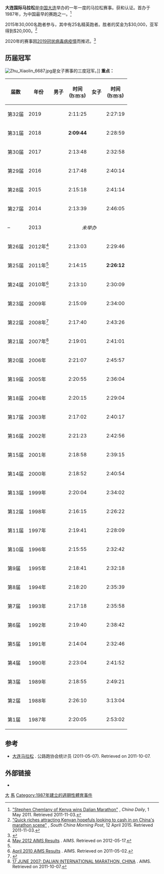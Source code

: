 {{Infobox athletics race
| bgcolour      = #114c9d
| image         = 
| imagesize     = 
| caption       = 
| date          = 5月中
| location      = [[中国|中国]][[大连|大连]]
| type          = 路跑
| distance      = [[马拉松|马拉松]]、[[半程马拉松|半程马拉松]]、[[迷你马拉松|4.2公里赛跑]]
| est           = 1987
| record        = 男子：'''2:09:44''' (2018)<br>{{flagathlete|[[埃德温·科奇|埃德温·科奇]]|KEN}} 2:09:44<br>女子：'''2:26:12''' (2011)<br>{{flagathlete|[[王佳丽|王佳丽]]|CHN}} 2:26:12
| sponsor       = [[中国工商银行|中国工商银行]]
| homepage      = {{URL|http://www.dlmls.org/|大连国际马拉松}}
}}

'''大连国际马拉松'''是[[中华人民共和国|中国]][[大连|大连]]举办的一年一度的马拉松赛事。获{{link-en|国际公路跑协会|International Road Running Association}}和{{link-en|公路跑委员会中国田径协会|China Athletic Association of Road Running Committee}}认证。首办于1987年，为中国最早的赛跑之一。<ref name=CD2011>[http://www.chinadaily.com.cn/m/dalian/2011-05/01/content_12428745.htm "Stephen Chemlany of Kenya wins Dalian Marathon"] {{Wayback|url=http://www.chinadaily.com.cn/m/dalian/2011-05/01/content_12428745.htm |date=20191104083204 }}, ''China Daily'', 1 May 2011. Retrieved 2011-11-03.</ref>

2015年30,000名跑者参与，其中有25名精英跑者。胜者的奖金为$30,000，亚军得到$20,000。<ref name=SCMPquickriches>[http://www.scmp.com/sport/china/article/1764914/quick-riches-attracting-kenyan-hopefuls-looking-cash-chinas-marathon "Quick riches attracting Kenyan hopefuls looking to cash in on China's marathon scene"] {{Wayback|url=http://www.scmp.com/sport/china/article/1764914/quick-riches-attracting-kenyan-hopefuls-looking-cash-chinas-marathon |date=20180905214708 }}, ''South China Morning Post'', 12 April 2015. Retrieved 2011-11-03.</ref>

2020年的赛事因[[2019冠状病毒病疫情|2019冠状病毒病疫情]]而推迟。<ref>{{Cite web |url=https://www.dlmls.org/index/index/article?id=01b9cbda-6db3-11ea-9f28-0fe5b471cc9c |title=存档副本 |access-date=2020-05-22 |archive-date=2020-10-31 |archive-url=https://web.archive.org/web/20201031063358/http://www.dlmls.org/index/index/article?id=01b9cbda-6db3-11ea-9f28-0fe5b471cc9c |dead-url=no }}</ref>

== 历届冠军 ==
[[File:Zhu_Xiaolin_6687.jpg|thumb]]是女子赛事的三度冠军。]]
'''重点：'''
{{legend2|#A9F5A9|'''赛事纪录'''|border=solid 1px #AAAAAA}}
{| class="wikitable sortable"
! 届数	
! 年份
! 男子
! 时间<br>([[小时|h]]:[[分钟|m]]:[[秒钟|s]])
! 女子
! 时间<br>([[小时|h]]:[[分钟|m]]:[[秒钟|s]])
|-
| 第32届
| 2019
| {{flagathlete|[[策加耶·格塔丘|策加耶·格塔丘]]|ETH}}
| 2:11:25
| {{flagathlete|[[穆卢·塞博卡|穆卢·塞博卡]]|ETH}}
| 2:27:19
|-
| 第31届
| 2018
| {{flagathlete|[[埃德温·科奇|埃德温·科奇]]|KEN}}
| bgcolor=#A9F5A9|'''2:09:44'''
| {{flagathlete|[[穆卢·塞博卡|穆卢·塞博卡]]|ETH}}
| 2:28:59
|-
| 第30届
| 2017
| {{flagathlete|[[威廉·恩杰莱尔|威廉·恩杰莱尔]]|KEN}}
| 2:13:48
| {{flagathlete|[[埃德纳·穆赫瓦纳|埃德纳·穆赫瓦纳]]|KEN}}
| 2:32:58
|-
| 第29届
| 2016
| {{flagathlete|[[雷加萨·姆恩达耶·贝吉加|雷加萨·姆恩达耶·贝吉加]]|ETH}}
| 2:17:48
| {{flagathlete|[[基巴鲁斯·墨西·杰罗蒂奇|基巴鲁斯·墨西·杰罗蒂奇]]|KEN}}
| 2:40:14
|-
| 第28届
| 2015
| {{flagathlete|[[马里乌斯·基穆泰|马里乌斯·基穆泰]]|KEN}}
| 2:15:18
| {{flagathlete|[[策加·杰劳|策加·杰劳]]|ETH}}
| 2:41:14
|-
| 第27届
| 2014
| {{flagathlete|[[菲克雷·阿塞法|菲克雷·阿塞法]]|ETH}}
| 2:13:39
| {{flagathlete|[[玛格丽特·托托伊蒂奇|玛格丽特·托托伊蒂奇]]|KEN}}
| 2:46:05
|-
| –
| 2013
| colspan=4 align=center|''未举办''
|-
| 第26届
|2012年<ref>[http://www.aimsworldrunning.org/results/2012_05.htm May 2012 AIMS Results] {{Wayback|url=http://www.aimsworldrunning.org/results/2012_05.htm |date=20160304103814 }}. AIMS. Retrieved on 2012-05-17.</ref>
| {{flagathlete|[[尤利乌斯·迈赛|尤利乌斯·迈赛]]|KEN}}	
| 2:13:03
| {{flagathlete|[[魏小杰|魏小杰]]|CHN}}
| 2:29:46
|-
| 第25届
| 2011年<ref name=CD2011 />
| {{flagathlete|[[斯蒂芬·钱拉尼|斯蒂芬·钱拉尼]]|KEN}}
| 2:14:15
| {{flagathlete|[[王佳丽|王佳丽]]|CHN}}
| bgcolor=#A9F5A9|'''2:26:12'''
|-
| 第24届
| 2010年<ref>[http://www.aimsworldrunning.org/results/2010_04.htm April 2010 AIMS Results] {{Wayback|url=http://www.aimsworldrunning.org/results/2010_04.htm |date=20150908005849 }}. AIMS. Retrieved on 2011-05-02.</ref>
| {{flagathlete|[[斯蒂芬·钱拉尼|斯蒂芬·钱拉尼]]|KEN}}
| 2:13:10
| {{flagathlete|[[陈荣|陈荣]]|CHN}}
| 2:30:09
|-
| 第23届
| 2009年
| {{flagathlete|[[大卫·穆图亚|大卫·穆图亚]]|KEN}}
| 2:15:09
| {{flagathlete|[[朱莹莹|朱莹莹]]|CHN}}
| 2:34:00
|-
| 第22届
| 2008年<ref>{{Cite web |url=http://www.iaaf.org/athletes/biographies/letter=k/country=ken/athcode=240910/index.html |title=存档副本 |access-date=2015-04-14 |archive-date=2012-09-05 |archive-url=https://web.archive.org/web/20120905000301/http://www.iaaf.org/athletes/biographies/letter=k/country=ken/athcode=240910/index.html |dead-url=no }}</ref>
| {{flagathlete|[[张庆乐|张庆乐]]|CHN}}
| 2:17:40
| {{flagathlete|[[常金雪|常金雪]]|CHN}}
| 2:43:26
|-
| 第21届
| 2007年<ref>[http://www.aimsworldrunning.org/results/2007_06.htm 17 JUNE 2007: DALIAN INTERNATIONAL MARATHON, CHINA] {{Wayback|url=http://www.aimsworldrunning.org/results/2007_06.htm |date=20160304043708 }}. AIMS. Retrieved on 2011-10-07.</ref>
| {{flagathlete|[[张文亮|张文亮]]|CHN}}
| 2:19:01
|{{flagathlete|[[蒋媛媛|蒋媛媛]]|CHN}}
| 2:41:01
|-
| 第20届
| 2006年
|{{flagathlete|[[马立军|马立军]]|CHN}}
| 2:21:07
|{{flagathlete|[[朱晓琳_(运动员)|朱晓琳]]|CHN}}
| 2:45:57
|-
| 第19届
| 2005年
|{{flagathlete|[[邱明君|邱明君]]|CHN}}
| 2:20:55
|{{flagathlete|[[朱晓琳_(运动员)|朱晓琳]]|CHN}}
| 2:36:04
|-
| 第18届
| 2004年
|{{flagathlete|[[栉部静二|栉部静二]]|JPN}}
| 2:20:15
|{{flagathlete|[[魏亚楠|魏亚楠]]|CHN}}
| 2:29:04
|-
| 第17届
| 2003年
|{{flagathlete|[[宫科|宫科]]|CHN}}
| 2:17:02
|{{flagathlete|[[曾红|曾红]]|CHN}}
| 2:40:17
|-
| 第16届
| 2002年
|{{flagathlete|[[仲伟福|仲伟福]]|CHN}}
| 2:21:23
|{{flagathlete|[[朱晓琳_(运动员)|朱晓琳]]|CHN}}
| 2:42:56
|-
| 第15届
| 2001年
|{{flagathlete|[[战东林|战东林]]|CHN}}
| 2:18:58
|{{flagathlete|[[田梅|田梅]]|CHN}}
| 2:39:15
|-
| 第14届
| 2000年
|{{flagathlete|[[仲伟福|仲伟福]]|CHN}}
| 2:18:52
|{{flagathlete|[[孙静_(运动员)|孙静]]|CHN}}
| 2:40:54
|-
| 第13届
| 1999年
|{{flagathlete|[[宫科|宫科]]|CHN}}
| 2:20:04
|{{flagathlete|[[艾冬梅|艾冬梅]]|CHN}}
| 2:34:02
|-
| 第12届
| 1998年
|{{flagathlete|[[战东林|战东林]]|CHN}}
| 2:16:15
|{{flagathlete|[[孙英杰|孙英杰]]|CHN}}
| 2:26:22
|-
| 第11届
| 1997年
|{{flagathlete|[[谢尔盖·沙洛梅耶夫|谢尔盖·沙洛梅耶夫]]|RUS}}
| 2:19:41
|{{flagathlete|[[董艳梅|董艳梅]]|CHN}}
| 2:28:09
|-
| 第10届
| 1996年
|{{flagathlete|[[曹仁_(运动员)|曹仁]]|CHN}}
| 2:15:55
|{{flagathlete|[[尹丽丽|尹丽丽]]|CHN}}
| 2:32:42
|-
| 第9届
| 1995年
|{{flagathlete|[[宁礼民|宁礼民]]|CHN}}
| 2:18:41
|{{flagathlete|[[姜波_(中长跑运动员)|姜波]]|CHN}}
| 2:32:18
|-
| 第8届
| 1994年
|{{flagathlete|[[孟宪辉|孟宪辉]]|CHN}}
| 2:18:20
|{{flagathlete|[[任秀娟|任秀娟]]|CHN}}
| 2:35:39
|-
| 第7届
| 1993年
|{{flagathlete|[[胡刚军|胡刚军]]|CHN}}
| 2:17:18
|{{flagathlete|[[王艳芳|王艳芳]]|CHN}}
| 2:35:58
|-
| 第6届
| 1992年
|{{flagathlete|[[伊万·谢勒夫|伊万·谢勒夫]]|RUS|1991}}
| 2:19:40
|{{flagathlete|[[王艳芳|王艳芳]]|CHN}}
| 2:38:42
|-
| 第5届
| 1991年
|{{flagathlete|[[谢尔盖斯特·鲁诺夫|谢尔盖斯特·鲁诺夫]]|URS}}
| 2:14:04
|{{flagathlete|[[黎叶梅|黎叶梅]]|CHN}}
| 2:32:46
|-
| 第4届
| 1990年
|{{flagathlete|[[霍尔马克·希诺夫|霍尔马克·希诺夫]]|URS}}
| 2:23:04
|{{flagathlete|[[图尔尼娜|图尔尼娜]]|URS}}
| 2:41:52
|-
| 第3届
| 1989年
|{{flagathlete|[[吉住康夫|吉住康夫]]|JPN|1870}}
| 2:18:55
|{{flagathlete|[[姜威|姜威]]|CHN}}
| 2:49:21
|-
| 第2届
| 1988年
|{{flagathlete|[[王汉杰|王汉杰]]|CHN}}
| 2:26:10
|{{flagathlete|[[许贵珍|许贵珍]]|CHN}}
| 3:13:04
|-
| 第1届
| 1987年
|{{flagathlete|[[新城薰|新城薰]]|JPN|1870}}
| 2:20:05
|{{flagathlete|[[达尼埃拉·佩尔西|达尼埃拉·佩尔西]]|ITA}}
| 2:53:02
|}

== 参考 ==
{{reflist}}
* [https://www.arrs.run/HP_DalianMa.htm 大连马拉松] {{Wayback|url=https://www.arrs.run/HP_DalianMa.htm |date=20190514171846 }}. 公路跑协会统计员 (2011-05-07). Retrieved on 2011-10-07.

== 外部链接 ==
* {{Official website|http://www.dlmls.org/main_en.jsp}}
{{中国马拉松比赛}}
[[Category:中國馬拉松比賽|大]]
[[Category:大连体育|馬]]
[[Category:1987年建立的週期性體育事件|Category:1987年建立的週期性體育事件]]